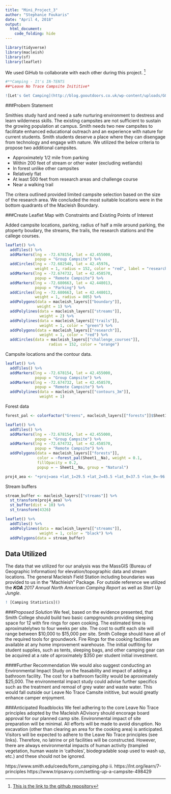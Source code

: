```yaml
---
title: "Mini_Project_3"
author: "Stephanie Foukaris"
date: "April 4, 2018"
output: 
  html_document:
    code_folding: hide
---
```



```r
library(tidyverse)
library(macleish)
library(sf)
library(leaflet)
```

We used GiHub to collaborate with each other during this project. [^1]


```r
#**Camping - It's IN-TENTS
##*Leave No Trace Campsite Inititive*

![Let's Get Camping](http://blog.gooutdoors.co.uk/wp-content/uploads/GO_Outdoors_logo_Vectors_RGB.png){.class width = 100px}
```


###Probem Statement

Smithies study hard and need a safe nurturing environment to destress and learn wilderness skills. The existing campsites are not sufficient to sustain the growing population at campus. Smith needs two new campsites to facilitate enhanced educational outreach and an experience with nature for current students. Smith students deserve a place where they can disengage from technology and engage with nature. We utilized the below criteria to propose two additional campsites.

- Approximately 1/2 mile from parking
- Within 200 feet of stream or other water (excluding wetlands)
- In forest unlike other campsites
- Relatively flat
- At least 500 feet from research areas and challenge course
- Near a walking trail

The critera outlined provided limited campsite selection based on the size of the research area. We concluded the most suitable locations were in the bottom quadrants of the Macleish Boundary.

###Create Leaflet Map with Constraints and Existing Points of Interest

Added campsite locations, parking, radius of half a mile around parking, the ptoperty boudary, the streams, the trails, the research stations and the callege courses.

```r
leaflet() %>%
  addTiles() %>%
  addMarkers(lng = -72.678154, lat = 42.455000, 
             popup = "Group Campsite") %>%
  addCircles(lng = -72.682548, lat = 42.45976, 
             weight = 1, radius = 152, color = "red", label = "research/challenge buffer size") %>%
  addMarkers(lng = -72.674732, lat = 42.458570, 
             popup = "Remote Campsite") %>%
  addMarkers(lng = -72.680663, lat = 42.448013, 
             popup = "Parking") %>%
  addCircles(lng = -72.680663, lat = 42.448013, 
             weight = 1, radius = 805) %>%
  addPolygons(data = macleish_layers[["boundary"]],
              weight = 1) %>%
  addPolylines(data = macleish_layers[["streams"]], 
               weight = 2) %>%
  addPolylines(data = macleish_layers[["trails"]], 
               weight = 1, color = "green") %>%
  addPolygons(data = macleish_layers[["research"]], 
               weight = 1, color = "red") %>%
  addCircles(data = macleish_layers[["challenge_courses"]], 
                   radius = 152, color = "orange")
```

Campsite locations and the contour data.

```r
leaflet() %>%
  addTiles() %>%
  addMarkers(lng = -72.678154, lat = 42.455000, 
             popup = "Group Campsite") %>%
  addMarkers(lng = -72.674732, lat = 42.458570, 
             popup = "Remote Campsite") %>%
  addPolylines(data = macleish_layers[["contours_3m"]], 
               weight = 1)
```


Forest data

```r
forest_pal <- colorFactor("Greens", macleish_layers[["forests"]]$Sheet1__Na)
```



```r
leaflet() %>%
  addTiles() %>%
  addMarkers(lng = -72.678154, lat = 42.455000, 
             popup = "Group Campsite") %>%
  addMarkers(lng = -72.674732, lat = 42.458570, 
             popup = "Remote Campsite") %>%
  addPolygons(data = macleish_layers[["forests"]], 
              color = ~forest_pal(Sheet1__Na), weight = 0.1, 
              fillOpacity = 0.2,
              popup = ~ Sheet1__Na, group = "Natural") 
```

```r
proj4_aea <- "+proj=aea +lat_1=29.5 +lat_2=45.5 +lat_0=37.5 +lon_0=-96 +x_0=0 +y_0=0 +ellps=GRS80 +datum=NAD83 +units=m +no_defs"
```

Stream buffers

```r
stream_buffer <- macleish_layers[["streams"]] %>%
  st_transform(proj4_aea) %>%
  st_buffer(dist = 10) %>%
  st_transform(4326)

leaflet() %>%
  addTiles() %>%
  addPolylines(data = macleish_layers[["streams"]], 
               weight = 1, color = "black") %>%
  addPolygons(data = stream_buffer) 
```

## Data Utilized
The data that we utilized for our analysis was the MassGIS (Bureau of Geographic Information) for elevation/topographic data and stream locations. The general Macleish Field Station including boundaries was provided to us in the "Machleish" Package. For outside reference we utilized the ***KOA** 2017 Annual North American Camping Report* as well as *Start Up Jungle*.



```r
! [Camping Statistics]()
```

###*Proposed Solution*
We feel, based on the evidence presented, that Smith College should build two basic campgrounds providing sleeping space for 12 with fire rings for open cooking. The estimated time is aproximatelytwo to four weeks per site. The cost to outfit each site will range between $10,000 to $15,000 per site. Smith College should have all of the required tools for groundwork. Fire Rings for the cooking facilities are available at any home improvement warehouse. The initial outfiting for student supplies, such as tents, sleeping bags, and other camping gear can be acquired at a rate of aproximately $350 per student initial investment. 

####Further Recommendation
We would also suggest conducting an Environmental Impact Study on the feasability and impact of adding a bathroom facility. The cost for a bathroom facility would be aproximately $25,000. The environmental impact study could advise further specifics such as the treatment and remoal of grey water and waste water. This would fall outside our Leave No Trace Camsite inititive, but would greatly enhance camper enjoyment.

###Anticipated Roadblocks
We feel adhering to the core Leave No Trace principles adopted by the Macleish ADvisory should encorage board approval for our planned camp site. Environmental impact of site preparation will be minimal.  All efforts will be made to avoid disruption.  No excavation (other than clearing an area for the cooking area) is anticipated.  Visitors will be expected to adhere to the Leave No Trace principles (see links).  Therefore, no latrine or pit facilities will be constructed.   However, there are always environmental impacts of human activity (trampled vegetation, human waste in ‘catholes’, biodegradable soap used to wash up, etc.) and these should not be ignored.



[^1]: [This is the link to the github repository](https://github.com/sfoukaris/Mini_Project_3.git)

https://www.smith.edu/ceeds/form_camping.php
                                         ii.     https://lnt.org/learn/7-principles
https://www.tripsavvy.com/setting-up-a-campsite-498429
